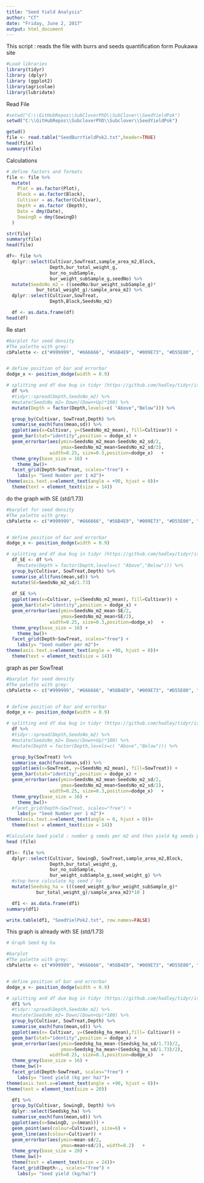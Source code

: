 ```yaml
---
title: "Seed Yield Analysis"
author: "CT"
date: "Friday, June 2, 2017"
output: html_document
---
```

This script :
reads the file with burrs and seeds quantification form Poukawa site 



```r
#Load libraries 
library(tidyr)
library (dplyr)
library (ggplot2)
library(agricolae)
library(lubridate)
```

Read File 

```r

#setwd("C:\\GitHubRepos\\SubCloverPhD\\SubClover\\SeedYieldPok")
setwd("C:\\GitHubRepos\\SubcloverPhD\\Subclover\\SeedYieldPok")

getwd()
file <- read.table("SeedBurrYieldPok2.txt",header=TRUE)
head(file)
summary(file)
```

Calculations 

```r

# define factors and formats
file <- file %>%
  mutate(
    Plot = as.factor(Plot),
    Block = as.factor(Block),
    Cultivar = as.factor(Cultivar),
    Depth = as.factor (Depth),
    Date = dmy(Date),
    SowingD = dmy(SowingD)
  )

str(file)
summary(file)
head(file)

```


```r

df<- file %>%
  dplyr::select(Cultivar,SowTreat,sample_area_m2,Block,
                Depth,bur_total_weight_g,
                bur_no_subSample,
                bur_weight_subSample_g,seedNo) %>%
  mutate(SeedsNo_m2 = ((seedNo/bur_weight_subSample_g)*
           bur_total_weight_g)/sample_area_m2) %>%
  dplyr::select(Cultivar,SowTreat,
                Depth,Block,SeedsNo_m2)

  df <- as.data.frame(df)
head(df)

```
Re start

```r

#barplot for seed density  
#The palette with grey:
cbPalette <- c("#999999", "#666666", "#56B4E9", "#009E73", "#D55E00", "#0072B2","#999999", "#E69F00", "#56B4E9", "#009E73", "#D55E00", "#0072B2","#56B4E9", "#009E73")


# define position of bar and errorbar
dodge_x <- position_dodge(width = 0.9)

# splitting and df due bug in tidyr (https://github.com/hadley/tidyr/issues/32)
  df %>%
  #tidyr::spread(Depth,SeedsNo_m2) %>%
  #mutate(SeedsNo_m2= Down/(Down+Up)*100) %>%
  mutate(Depth = factor(Depth,levels=c( "Above","Below"))) %>%

  group_by(Cultivar, SowTreat,Depth) %>%
  summarise_each(funs(mean,sd)) %>%
  ggplot(aes(x=Cultivar, y=(SeedsNo_m2_mean), fill=Cultivar)) +
  geom_bar(stat="identity",position = dodge_x) +
  geom_errorbar(aes(ymin=SeedsNo_m2_mean-SeedsNo_m2_sd/2,
                    ymax=SeedsNo_m2_mean+SeedsNo_m2_sd/2),
                width=0.25, size=0.3,position=dodge_x)   +
  theme_grey(base_size = 16) +
    theme_bw()+
  facet_grid(Depth~SowTreat, scales="free") +
    labs(y= "Seed Number per 1 m2")+
theme(axis.text.x=element_text(angle = +90, hjust = 0))+
  theme(text = element_text(size = 14))


```


do the graph with SE (std/1.73)


```r

#barplot for seed density  
#The palette with grey:
cbPalette <- c("#999999", "#666666", "#56B4E9", "#009E73", "#D55E00", "#0072B2","#999999", "#E69F00", "#56B4E9", "#009E73", "#D55E00", "#0072B2","#56B4E9", "#009E73")


# define position of bar and errorbar
dodge_x <- position_dodge(width = 0.9)

# splitting and df due bug in tidyr (https://github.com/hadley/tidyr/issues/32)
  df_SE <- df %>%
    #mutate(Depth = factor(Depth,levels=c( "Above","Below"))) %>%
  group_by(Cultivar, SowTreat,Depth) %>%
  summarise_all(funs(mean,sd)) %>%
  mutate(SE=SeedsNo_m2_sd/1.73)
    
  df_SE %>%
  ggplot(aes(x=Cultivar, y=(SeedsNo_m2_mean), fill=Cultivar)) +
  geom_bar(stat="identity",position = dodge_x) +
  geom_errorbar(aes(ymin=SeedsNo_m2_mean-SE/2,
                    ymax=SeedsNo_m2_mean+SE/2),
                width=0.25, size=0.3,position=dodge_x)   +
  theme_grey(base_size = 16) +
    theme_bw()+
  facet_grid(Depth~SowTreat, scales="free") +
    labs(y= "Seed number per m2")+
theme(axis.text.x=element_text(angle = +90, hjust = 0))+
  theme(text = element_text(size = 14))


```

graph as per SowTreat

```r
#barplot for seed density  
#The palette with grey:
cbPalette <- c("#999999", "#666666", "#56B4E9", "#009E73", "#D55E00", "#0072B2","#999999", "#E69F00", "#56B4E9", "#009E73", "#D55E00", "#0072B2","#56B4E9", "#009E73")


# define position of bar and errorbar
dodge_x <- position_dodge(width = 0.9)

# splitting and df due bug in tidyr (https://github.com/hadley/tidyr/issues/32)
  df %>%
  #tidyr::spread(Depth,SeedsNo_m2) %>%
  #mutate(SeedsNo_m2= Down/(Down+Up)*100) %>%
  #mutate(Depth = factor(Depth,levels=c( "Above","Below"))) %>%

  group_by(SowTreat) %>%
  summarise_each(funs(mean,sd)) %>%
  ggplot(aes(x=SowTreat, y=(SeedsNo_m2_mean), fill=SowTreat)) +
  geom_bar(stat="identity",position = dodge_x) +
  geom_errorbar(aes(ymin=SeedsNo_m2_mean-SeedsNo_m2_sd/2,
                    ymax=SeedsNo_m2_mean+SeedsNo_m2_sd/2),
                width=0.25, size=0.3,position=dodge_x)   +
  theme_grey(base_size = 16) +
    theme_bw()+
  #facet_grid(Depth~SowTreat, scales="free") +
    labs(y= "Seed Number per 1 m2")+
theme(axis.text.x=element_text(angle = 0, hjust = 0))+
  theme(text = element_text(size = 14))

```



```r
#Calculate Seed yield : number g seeds per m2 and then yield kg seeds per ha
head (file)

df1<- file %>%
  dplyr::select(Cultivar, SowingD, SowTreat,sample_area_m2,Block,
                Depth,bur_total_weight_g,
                bur_no_subSample,
                bur_weight_subSample_g,seed_weight_g) %>%
  #stop here calculate kg seed / ha
  mutate(Seedskg_ha = (((seed_weight_g/bur_weight_subSample_g)*
           bur_total_weight_g)/sample_area_m2)*10 ) 

  df1 <- as.data.frame(df1)
summary(df1)

write.table(df1, "SeedYielPok2.txt", row.names=FALSE)

```

This graph is already with SE (std/1.73)


```r
# Graph Seed kg ha

#barplot 
#The palette with grey:
cbPalette <- c("#999999", "#666666", "#56B4E9", "#009E73", "#D55E00", "#0072B2","#999999", "#E69F00", "#56B4E9", "#009E73", "#D55E00", "#0072B2","#56B4E9", "#009E73")


# define position of bar and errorbar
dodge_x <- position_dodge(width = 0.9)

# splitting and df due bug in tidyr (https://github.com/hadley/tidyr/issues/32)
  df1 %>%
  #tidyr::spread(Depth,SeedsNo_m2) %>%
  #mutate(SeedsNo_m2= Down/(Down+Up)*100) %>%
  group_by(Cultivar, SowTreat,Depth) %>%
  summarise_each(funs(mean,sd)) %>%
  ggplot(aes(x= Cultivar, y=(Seedskg_ha_mean),fill= Cultivar)) +
  geom_bar(stat="identity",position = dodge_x) +
  geom_errorbar(aes(ymin=Seedskg_ha_mean-(Seedskg_ha_sd/1.73)/2,
                    ymax=Seedskg_ha_mean+(Seedskg_ha_sd/1.73)/2),
                width=0.25, size=0.3,position=dodge_x)   +
  theme_grey(base_size = 16) +
  theme_bw()+
  facet_grid(Depth~SowTreat, scales="free") +
    labs(y= "Seed yield (kg per ha)")+
theme(axis.text.x=element_text(angle = +90, hjust = 0))+
theme(text = element_text(size = 20))
```



```r

  df1 %>%
  group_by(Cultivar, SowingD, Depth) %>%
  dplyr::select(Seedskg_ha) %>%
  summarise_each(funs(mean,sd)) %>%
  ggplot(aes(x=SowingD, y=(mean))) +
  geom_point(aes(colour=Cultivar), size=6) +
  geom_line(aes(colour=Cultivar)) +
  geom_errorbar(aes(ymin=mean-sd/2,
                    ymax=mean+sd/2), width=0.2)   +
  theme_grey(base_size = 20) +
  theme_bw()+
  theme(text = element_text(size = 24))+
  facet_grid(Depth~., scales="free") +
    labs(y= "Seed yield (kg/ha)")

```


